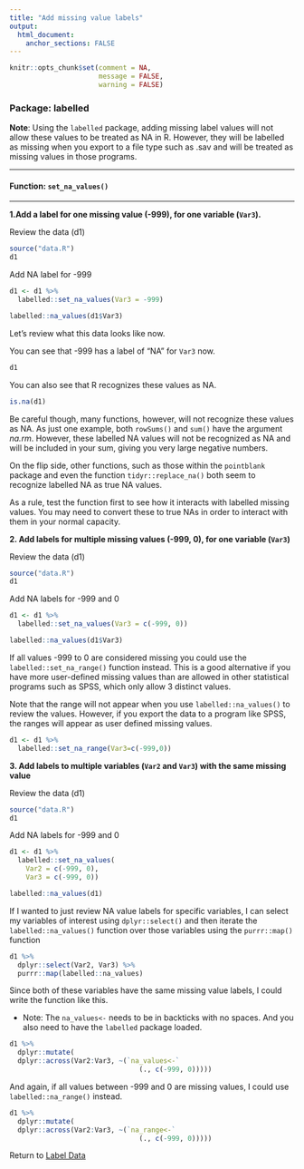 ```yaml
---
title: "Add missing value labels"
output: 
  html_document:
    anchor_sections: FALSE
---
```


```r
knitr::opts_chunk$set(comment = NA,
                      message = FALSE,
                      warning = FALSE)
```


### Package: labelled

**Note**: Using the `labelled` package, adding missing label values will not allow these values to be treated as NA in R. However, they will be labelled as missing when you export to a file type such as .sav and will be treated as missing values in those programs.

---

#### Function: `set_na_values()`

---

**1\.Add a label for one missing value (-999), for one variable (`Var3`).**

Review the data (d1)

```r

source("data.R")
d1

```

Add NA label for -999

```r

d1 <- d1 %>%
  labelled::set_na_values(Var3 = -999)

labelled::na_values(d1$Var3)

```

Let's review what this data looks like now.

You can see that -999 has a label of "NA" for `Var3` now.

```r
d1

```

You can also see that R recognizes these values as NA.

```r

is.na(d1)

```

Be careful though, many functions, however, will not recognize these values as NA. As just one example, both `rowSums()` and `sum()` have the argument *na.rm*. However, these labelled NA values will not be recognized as NA and will be included in your sum, giving you very large negative numbers.

On the flip side, other functions, such as those within the `pointblank` package and even the function `tidyr::replace_na()` both seem to recognize labelled NA as true NA values.

As a rule, test the function first to see how it interacts with labelled missing values. You may need to convert these to true NAs in order to interact with them in your normal capacity.


**2\. Add labels for multiple missing values (-999, 0), for one variable (`Var3`)**

Review the data (d1)

```r

source("data.R")
d1

```

Add NA labels for -999 and 0

```r

d1 <- d1 %>%
  labelled::set_na_values(Var3 = c(-999, 0))

labelled::na_values(d1$Var3)

```

If all values -999 to 0 are considered missing you could use the `labelled::set_na_range()` function instead. This is a good alternative if you have more user-defined missing values than are allowed in other statistical programs such as SPSS, which only allow 3 distinct values.

Note that the range will not appear when you use `labelled::na_values()` to review the values. However, if you export the data to a program like SPSS, the ranges will appear as user defined missing values.

```r

d1 <- d1 %>% 
  labelled::set_na_range(Var3=c(-999,0))

```


**3\. Add labels to multiple variables (`Var2` and `Var3`) with the same missing value**

Review the data (d1)

```r

source("data.R")
d1

```

Add NA labels for -999 and 0

```r

d1 <- d1 %>%
  labelled::set_na_values(
    Var2 = c(-999, 0),
    Var3 = c(-999, 0))

labelled::na_values(d1)

```

If I wanted to just review NA value labels for specific variables, I can select my variables of interest using `dplyr::select()` and then iterate the `labelled::na_values()` function over those variables using the `purrr::map()` function

```r

d1 %>%
  dplyr::select(Var2, Var3) %>%
  purrr::map(labelled::na_values)

```

Since both of these variables have the same missing value labels, I could write the function like this.

* Note: The `na_values<-` needs to be in backticks with no spaces. And you also need to have the `labelled` package loaded.

```r

d1 %>% 
  dplyr::mutate(
  dplyr::across(Var2:Var3, ~(`na_values<-`
                                (., c(-999, 0)))))

```

And again, if all values between -999 and 0 are missing values, I could use `labelled::na_range()` instead.

```r

d1 %>% 
  dplyr::mutate(
  dplyr::across(Var2:Var3, ~(`na_range<-`
                                (., c(-999, 0)))))

```


Return to [Label Data](https://github.com/Cghlewis/data-wrangling-functions/wiki/Label Data)